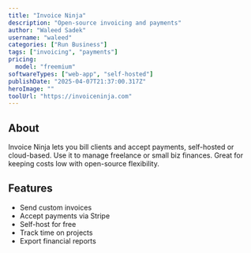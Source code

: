 ---
title: "Invoice Ninja"
description: "Open-source invoicing and payments"
author: "Waleed Sadek"
username: "waleed"
categories: ["Run Business"]
tags: ["invoicing", "payments"]
pricing:
  model: "freemium"
softwareTypes: ["web-app", "self-hosted"]
publishDate: "2025-04-07T21:37:00.317Z"
heroImage: ""
toolUrl: "https://invoiceninja.com"
---
## About
Invoice Ninja lets you bill clients and accept payments, self-hosted or cloud-based. Use it to manage freelance or small biz finances. Great for keeping costs low with open-source flexibility.

## Features
- Send custom invoices
- Accept payments via Stripe
- Self-host for free
- Track time on projects
- Export financial reports